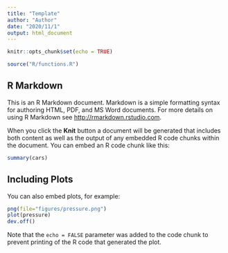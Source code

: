 ```yaml
---
title: "Template"
author: "Author"
date: "2020/11/1"
output: html_document
---
```


```r
knitr::opts_chunk$set(echo = TRUE)
```


```r
source("R/functions.R")
```

## R Markdown

This is an R Markdown document. Markdown is a simple formatting syntax for authoring HTML, PDF, and MS Word documents. For more details on using R Markdown see <http://rmarkdown.rstudio.com>.

When you click the **Knit** button a document will be generated that includes both content as well as the output of any embedded R code chunks within the document. You can embed an R code chunk like this:

```r
summary(cars)
```

## Including Plots

You can also embed plots, for example:

```r
png(file="figures/pressure.png")
plot(pressure)
dev.off()
```

Note that the `echo = FALSE` parameter was added to the code chunk to prevent printing of the R code that generated the plot.
